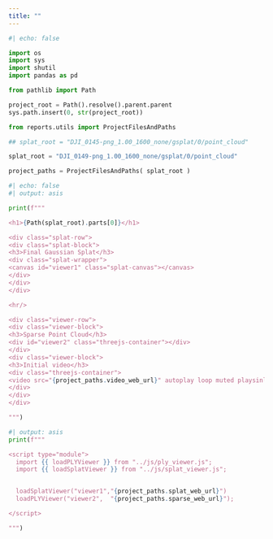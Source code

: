 ```yaml
---
title: ""
---
```


```python
#| echo: false

import os
import sys
import shutil
import pandas as pd

from pathlib import Path

project_root = Path().resolve().parent.parent
sys.path.insert(0, str(project_root))

from reports.utils import ProjectFilesAndPaths

## splat_root = "DJI_0145-png_1.00_1600_none/gsplat/0/point_cloud"

splat_root = "DJI_0149-png_1.00_1600_none/gsplat/0/point_cloud"

project_paths = ProjectFilesAndPaths( splat_root )

```


```python
#| echo: false
#| output: asis

print(f"""

<h1>{Path(splat_root).parts[0]}</h1>

<div class="splat-row">
<div class="splat-block">
<h3>Final Gaussian Splat</h3>
<div class="splat-wrapper">
<canvas id="viewer1" class="splat-canvas"></canvas>
</div>
</div>
</div>

<hr/>

<div class="viewer-row">
<div class="viewer-block">
<h3>Sparse Point Cloud</h3>
<div id="viewer2" class="threejs-container"></div>
</div>
<div class="viewer-block">
<h3>Initial video</h3>
<div class="threejs-container">
<video src="{project_paths.video_web_url}" autoplay loop muted playsinline />
</div>
</div>
</div>

""")

```

```python
#| output: asis
print(f"""

<script type="module">
  import {{ loadPLYViewer }} from "../js/ply_viewer.js";
  import {{ loadSplatViewer }} from "../js/splat_viewer.js";


  loadSplatViewer("viewer1","{project_paths.splat_web_url}")
  loadPLYViewer("viewer2",  "{project_paths.sparse_web_url}");

</script>

""")

```
